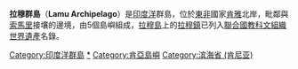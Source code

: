 '''拉穆群島'''（'''Lamu Archipelago'''）是[[印度洋|印度洋]]群島，位於[[東非|東非]]國家[[肯雅|肯雅]]北岸，毗鄰與[[索馬里|索馬里]]接壤的邊境，由5個島嶼組成，[[拉穆島|拉穆島]]上的[[拉穆鎮|拉穆鎮]]已列入[[聯合國教科文組織|聯合國教科文組織]][[世界遺產|世界遺產]]名錄。

{{coord|2|06|12|S|41|01|14|E|region:KE_type:isle|display=title}}
{{印度洋岛屿}}
{{DEFAULTSORT:Lamu}}
[[Category:印度洋群島|Category:印度洋群島]]
[[Category:拉穆群島|*]]
[[Category:肯亞島嶼|Category:肯亞島嶼]]
[[Category:滨海省_(肯尼亚)|Category:滨海省 (肯尼亚)]]
{{Kenya-stub}}